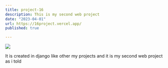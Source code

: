 ```yaml
---
title: project-16
description: This is my second web project
date: "2023-04-01"
url: https://16project.vercel.app/
published: true

---
```



 [![](https://aware-sturgeon-97.convex.cloud/api/storage/dcb2c3d5-9dfd-46b7-bc7a-b7ea7aeef1d5)](https://16project.vercel.app/)

It is created in django like other my projects and it is my second web project as i told
